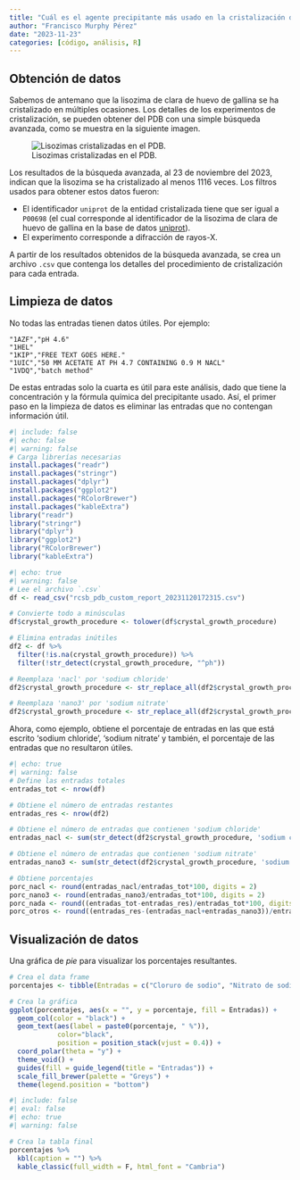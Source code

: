 ```yaml
---
title: "Cuál es el agente precipitante más usado en la cristalización de la lisozima?"
author: "Francisco Murphy Pérez"
date: "2023-11-23"
categories: [código, análisis, R]
---
```


## Obtención de datos

Sabemos de antemano que la lisozima de clara de huevo de gallina se ha cristalizado en múltiples ocasiones. Los detalles de los experimentos de cristalización, se pueden obtener del PDB con una simple búsqueda avanzada, como se muestra en la siguiente imagen.

![Lisozimas cristalizadas en el PDB.](busqueda_avanzada.png)

Los resultados de la búsqueda avanzada, al 23 de noviembre del 2023, indican que la lisozima se ha cristalizado al menos 1116 veces. Los filtros usados para obtener estos datos fueron:

-   El identificador `uniprot` de la entidad cristalizada tiene que ser igual a `P00698` (el cual corresponde al identificador de la lisozima de clara de huevo de gallina en la base de datos [uniprot](https://www.uniprot.org/)).
-   El experimento corresponde a difracción de rayos-X.

A partir de los resultados obtenidos de la búsqueda avanzada, se crea un archivo `.csv` que contenga los detalles del procedimiento de cristalización para cada entrada.

## Limpieza de datos

No todas las entradas tienen datos útiles. Por ejemplo:

``` {style="background-color: rgba(255, 255, 128, .5);"}
"1AZF","pH 4.6"
"1HEL"
"1KIP","FREE TEXT GOES HERE."
"1UIC","50 MM ACETATE AT PH 4.7 CONTAINING 0.9 M NACL"
"1VDQ","batch method"
```

De estas entradas solo la cuarta es útil para este análisis, dado que tiene la concentración y la fórmula química del precipitante usado. Así, el primer paso en la limpieza de datos es eliminar las entradas que no contengan información útil.

```r
#| include: false
#| echo: false
#| warning: false
# Carga librerías necesarias
install.packages("readr")
install.packages("stringr")
install.packages("dplyr")
install.packages("ggplot2")
install.packages("RColorBrewer")
install.packages("kableExtra")
library("readr")
library("stringr")
library("dplyr")
library("ggplot2")
library("RColorBrewer")
library("kableExtra")
```

```r
#| echo: true
#| warning: false
# Lee el archivo `.csv`
df <- read_csv("rcsb_pdb_custom_report_20231120172315.csv")

# Convierte todo a minúsculas
df$crystal_growth_procedure <- tolower(df$crystal_growth_procedure)

# Elimina entradas inútiles
df2 <- df %>% 
  filter(!is.na(crystal_growth_procedure)) %>%
  filter(!str_detect(crystal_growth_procedure, "^ph"))

# Reemplaza 'nacl' por 'sodium chloride' 
df2$crystal_growth_procedure <- str_replace_all(df2$crystal_growth_procedure, "nacl", "sodium chloride")

# Reemplaza 'nano3' por 'sodium nitrate' 
df2$crystal_growth_procedure <- str_replace_all(df2$crystal_growth_procedure, "nacl", "sodium chloride")
```

Ahora, como ejemplo, obtiene el porcentaje de entradas en las que está escrito 'sodium chloride', 'sodium nitrate' y también, el porcentaje de las entradas que no resultaron útiles.

```r
#| echo: true
#| warning: false
# Define las entradas totales
entradas_tot <- nrow(df)

# Obtiene el número de entradas restantes
entradas_res <- nrow(df2)

# Obtiene el número de entradas que contienen 'sodium chloride'
entradas_nacl <- sum(str_detect(df2$crystal_growth_procedure, 'sodium chloride'))

# Obtiene el número de entradas que contienen 'sodium nitrate'
entradas_nano3 <- sum(str_detect(df2$crystal_growth_procedure, 'sodium nitrate'))

# Obtiene porcentajes
porc_nacl <- round(entradas_nacl/entradas_tot*100, digits = 2)
porc_nano3 <- round(entradas_nano3/entradas_tot*100, digits = 2)
porc_nada <- round((entradas_tot-entradas_res)/entradas_tot*100, digits = 2)
porc_otros <- round((entradas_res-(entradas_nacl+entradas_nano3))/entradas_tot*100, digits = 2)
```

## Visualización de datos

Una gráfica de *pie* para visualizar los porcentajes resultantes.

```r
# Crea el data frame
porcentajes <- tibble(Entradas = c("Cloruro de sodio", "Nitrato de sodio", "No útiles", "Restantes" ), porcentaje = c(porc_nacl, porc_nano3, porc_nada, porc_otros))

# Crea la gráfica
ggplot(porcentajes, aes(x = "", y = porcentaje, fill = Entradas)) +
  geom_col(color = "black") +
  geom_text(aes(label = paste0(porcentaje, " %")),
            color="black",
            position = position_stack(vjust = 0.4)) +
  coord_polar(theta = "y") +
  theme_void() +
  guides(fill = guide_legend(title = "Entradas")) + 
  scale_fill_brewer(palette = "Greys") +
  theme(legend.position = "bottom")  
```

```r
#| include: false
#| eval: false
#| echo: true
#| warning: false

# Crea la tabla final
porcentajes %>%
  kbl(caption = "") %>%
  kable_classic(full_width = F, html_font = "Cambria")
```

